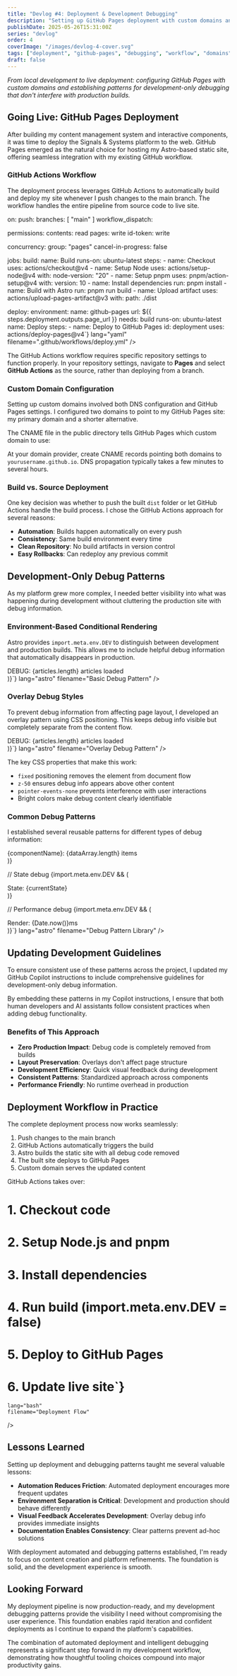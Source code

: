 ```yaml
---
title: "Devlog #4: Deployment & Development Debugging"
description: "Setting up GitHub Pages deployment with custom domains and implementing development-only debug patterns for better developer experience."
publishDate: 2025-05-26T15:31:00Z
series: "devlog"
order: 4
coverImage: "/images/devlog-4-cover.svg"
tags: ["deployment", "github-pages", "debugging", "workflow", "domains"]
draft: false
---
```



<p class="lead">
  <em>From local development to live deployment: configuring GitHub Pages with custom domains and establishing patterns for development-only debugging that don't interfere with production builds.</em>
</p>

<h2 class="text-2xl font-bold mt-8 mb-4">Going Live: GitHub Pages Deployment</h2>

<p>
  After building my content management system and interactive components, it was time to deploy the Signals & Systems platform to the web. GitHub Pages emerged as the natural choice for hosting my Astro-based static site, offering seamless integration with my existing GitHub workflow.
</p>

<h3 class="text-xl font-semibold mt-6 mb-3">GitHub Actions Workflow</h3>

<p>
  The deployment process leverages GitHub Actions to automatically build and deploy my site whenever I push changes to the main branch. The workflow handles the entire pipeline from source code to live site.
</p>

<div class="my-6">
  <CodeBlock
    code={`name: Deploy to GitHub Pages

on:
  push:
    branches: [ "main" ]
  workflow_dispatch:

permissions:
  contents: read
  pages: write
  id-token: write

concurrency:
  group: "pages"
  cancel-in-progress: false

jobs:
  build:
    name: Build
    runs-on: ubuntu-latest
    steps:
      - name: Checkout
        uses: actions/checkout@v4
      - name: Setup Node
        uses: actions/setup-node@v4
        with:
          node-version: "20"
      - name: Setup pnpm
        uses: pnpm/action-setup@v4
        with:
          version: 10
      - name: Install dependencies
        run: pnpm install
      - name: Build with Astro
        run: pnpm run build
      - name: Upload artifact
        uses: actions/upload-pages-artifact@v3
        with:
          path: ./dist

  deploy:
    environment:
      name: github-pages
      url: \${{ steps.deployment.outputs.page_url }}
    needs: build
    runs-on: ubuntu-latest
    name: Deploy
    steps:
      - name: Deploy to GitHub Pages
        id: deployment
        uses: actions/deploy-pages@v4`}
    lang="yaml"
    filename=".github/workflows/deploy.yml"
  />
</div>

<CalloutBox type="info" title="Repository Configuration Required">
  <p>
    The GitHub Actions workflow requires specific repository settings to function properly. In your repository settings, navigate to <strong>Pages</strong> and select <strong>GitHub Actions</strong> as the source, rather than deploying from a branch.
  </p>
</CalloutBox>

<h3 class="text-xl font-semibold mt-6 mb-3">Custom Domain Configuration</h3>

<p>
  Setting up custom domains involved both DNS configuration and GitHub Pages settings. I configured two domains to point to my GitHub Pages site: my primary domain and a shorter alternative.
</p>

<div class="my-6">
  <CodeBlock
    code={`// astro.config.mjs - Site URL configuration
  site: 'https://signalsandsystems.jellwrites.com',
  integrations: [
    tailwind({
      applyBaseStyles: false,
    }),
    mdx(),
  ],
  markdown: {
    shikiConfig: {
      theme: 'github-light',
      wrap: true
    }
  }
});`}
    lang="javascript"
    filename="astro.config.mjs"
  />
</div>

<p>
  The CNAME file in the public directory tells GitHub Pages which custom domain to use:
</p>

<div class="my-6">
  <CodeBlock
    code={`signalsandsystems.jellwrites.com`}
    lang="text"
    filename="public/CNAME"
  />
</div>

<CalloutBox type="tip" title="DNS Setup">
  <p>
    At your domain provider, create CNAME records pointing both domains to <code>yourusername.github.io</code>. DNS propagation typically takes a few minutes to several hours.
  </p>
</CalloutBox>

<h3 class="text-xl font-semibold mt-6 mb-3">Build vs. Source Deployment</h3>

<p>
  One key decision was whether to push the built <code>dist</code> folder or let GitHub Actions handle the build process. I chose the GitHub Actions approach for several reasons:
</p>

<ul class="list-disc pl-6 mt-4 space-y-2">
  <li><strong>Automation</strong>: Builds happen automatically on every push</li>
  <li><strong>Consistency</strong>: Same build environment every time</li>
  <li><strong>Clean Repository</strong>: No build artifacts in version control</li>
  <li><strong>Easy Rollbacks</strong>: Can redeploy any previous commit</li>
</ul>

<h2 class="text-2xl font-bold mt-8 mb-4">Development-Only Debug Patterns</h2>

<p>
  As my platform grew more complex, I needed better visibility into what was happening during development without cluttering the production site with debug information.
</p>

<h3 class="text-xl font-semibold mt-6 mb-3">Environment-Based Conditional Rendering</h3>

<p>
  Astro provides <code>import.meta.env.DEV</code> to distinguish between development and production builds. This allows me to include helpful debug information that automatically disappears in production.
</p>

<div class="my-6">
  <CodeBlock
    code={`// Development-only debug information
{import.meta.env.DEV && (
  <div class="debug-info">
    DEBUG: {articles.length} articles loaded
  </div>
)}`}
    lang="astro"
    filename="Basic Debug Pattern"
  />
</div>

<h3 class="text-xl font-semibold mt-6 mb-3">Overlay Debug Styles</h3>

<p>
  To prevent debug information from affecting page layout, I developed an overlay pattern using CSS positioning. This keeps debug info visible but completely separate from the content flow.
</p>

<div class="my-6">
  <CodeBlock
    code={`// Non-intrusive debug overlay
{import.meta.env.DEV && (
  <div class="fixed top-4 right-4 bg-red-500 text-white px-2 py-1 text-xs rounded z-50 pointer-events-none">
    DEBUG: {articles.length} articles loaded
  </div>
)}`}
    lang="astro"
    filename="Overlay Debug Pattern"
  />
</div>

<p>
  The key CSS properties that make this work:
</p>

<ul class="list-disc pl-6 mt-4 space-y-2">
  <li><code>fixed</code> positioning removes the element from document flow</li>
  <li><code>z-50</code> ensures debug info appears above other content</li>
  <li><code>pointer-events-none</code> prevents interference with user interactions</li>
  <li>Bright colors make debug content clearly identifiable</li>
</ul>

<h3 class="text-xl font-semibold mt-6 mb-3">Common Debug Patterns</h3>

<p>
  I established several reusable patterns for different types of debug information:
</p>

<div class="my-6">
  <CodeBlock
    code={`// Data count debug
{import.meta.env.DEV && (
  <div class="fixed bottom-4 left-4 bg-blue-600 text-white px-2 py-1 text-xs rounded">
    {componentName}: {dataArray.length} items
  </div>
)}

// State debug
{import.meta.env.DEV && (
  <div class="absolute top-0 right-0 bg-yellow-500 text-black px-1 text-xs">
    State: {currentState}
  </div>
)}

// Performance debug
{import.meta.env.DEV && (
  <div class="fixed top-4 left-4 bg-green-600 text-white px-2 py-1 text-xs rounded font-mono">
    Render: {Date.now()}ms
  </div>
)}`}
    lang="astro"
    filename="Debug Pattern Library"
  />
</div>

<h2 class="text-2xl font-bold mt-8 mb-4">Updating Development Guidelines</h2>

<p>
  To ensure consistent use of these patterns across the project, I updated my GitHub Copilot instructions to include comprehensive guidelines for development-only debug information.
</p>

<CalloutBox type="info" title="Documentation as Code">
  <p>
    By embedding these patterns in my Copilot instructions, I ensure that both human developers and AI assistants follow consistent practices when adding debug functionality.
  </p>
</CalloutBox>

<h3 class="text-xl font-semibold mt-6 mb-3">Benefits of This Approach</h3>

<ul class="list-disc pl-6 mt-4 space-y-2">
  <li><strong>Zero Production Impact</strong>: Debug code is completely removed from builds</li>
  <li><strong>Layout Preservation</strong>: Overlays don't affect page structure</li>
  <li><strong>Development Efficiency</strong>: Quick visual feedback during development</li>
  <li><strong>Consistent Patterns</strong>: Standardized approach across components</li>
  <li><strong>Performance Friendly</strong>: No runtime overhead in production</li>
</ul>

<h2 class="text-2xl font-bold mt-8 mb-4">Deployment Workflow in Practice</h2>

<p>
  The complete deployment process now works seamlessly:
</p>

<ol class="list-decimal pl-6 mt-4 space-y-2">
  <li>Push changes to the main branch</li>
  <li>GitHub Actions automatically triggers the build</li>
  <li>Astro builds the static site with all debug code removed</li>
  <li>The built site deploys to GitHub Pages</li>
  <li>Custom domain serves the updated content</li>
</ol>

<div class="my-6">
  <CodeBlock
    code={`# Typical deployment command sequence
git add .
git commit -m "Add new article with debug overlays"
git push origin main

# GitHub Actions takes over:
# 1. Checkout code
# 2. Setup Node.js and pnpm
# 3. Install dependencies
# 4. Run build (import.meta.env.DEV = false)
# 5. Deploy to GitHub Pages
# 6. Update live site`}
    lang="bash"
    filename="Deployment Flow"
  />
</div>

<h2 class="text-2xl font-bold mt-8 mb-4">Lessons Learned</h2>

<p>
  Setting up deployment and debugging patterns taught me several valuable lessons:
</p>

<ul class="list-disc pl-6 mt-4 space-y-2">
  <li><strong>Automation Reduces Friction</strong>: Automated deployment encourages more frequent updates</li>
  <li><strong>Environment Separation is Critical</strong>: Development and production should behave differently</li>
  <li><strong>Visual Feedback Accelerates Development</strong>: Overlay debug info provides immediate insights</li>
  <li><strong>Documentation Enables Consistency</strong>: Clear patterns prevent ad-hoc solutions</li>
</ul>

<CalloutBox type="tip" title="Next Steps">
  <p>
    With deployment automated and debugging patterns established, I'm ready to focus on content creation and platform refinements. The foundation is solid, and the development experience is smooth.
  </p>
</CalloutBox>

<h2 class="text-2xl font-bold mt-8 mb-4">Looking Forward</h2>

<p>
  My deployment pipeline is now production-ready, and my development debugging patterns provide the visibility I need without compromising the user experience. This foundation enables rapid iteration and confident deployments as I continue to expand the platform's capabilities.
</p>

<p>
  The combination of automated deployment and intelligent debugging represents a significant step forward in my development workflow, demonstrating how thoughtful tooling choices compound into major productivity gains.
</p>

